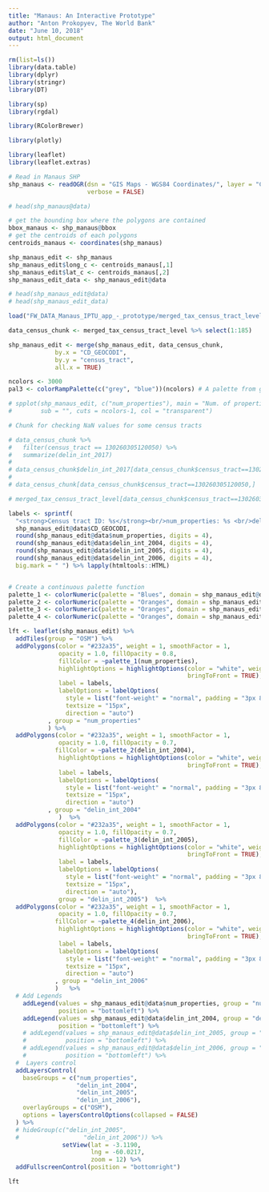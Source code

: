 ```yaml
---
title: "Manaus: An Interactive Prototype"
author: "Anton Prokopyev, The World Bank"
date: "June 10, 2018"
output: html_document
---
```


```r
rm(list=ls())
library(data.table) 
library(dplyr)  
library(stringr)
library(DT)

library(sp) 
library(rgdal)

library(RColorBrewer)

library(plotly)

library(leaflet) 
library(leaflet.extras)
```

```r
# Read in Manaus SHP
shp_manaus <- readOGR(dsn = "GIS Maps - WGS84 Coordinates/", layer = "CENSUS_TRACTS_MANAUS",
                      verbose = FALSE)

# head(shp_manaus@data)
```

```r
# get the bounding box where the polygons are contained
bbox_manaus <- shp_manaus@bbox
# get the centroids of each polygons
centroids_manaus <- coordinates(shp_manaus)

shp_manaus_edit <- shp_manaus
shp_manaus_edit$long_c <- centroids_manaus[,1]
shp_manaus_edit$lat_c <- centroids_manaus[,2]
shp_manaus_edit_data <- shp_manaus_edit@data

# head(shp_manaus_edit@data)
# head(shp_manaus_edit_data)
```


```r
load("FW_DATA_Manaus_IPTU_app_-_prototype/merged_tax_census_tract_level.rda")

data_census_chunk <- merged_tax_census_tract_level %>% select(1:185) 

shp_manaus_edit <- merge(shp_manaus_edit, data_census_chunk,
             by.x = "CD_GEOCODI",
             by.y = "census_tract",
             all.x = TRUE)

ncolors <- 3000
pal3 <- colorRampPalette(c("grey", "blue"))(ncolors) # A palette from grey to red

# spplot(shp_manaus_edit, c("num_properties"), main = "Num. of properties", col.regions = pal3,
#        sub = "", cuts = ncolors-1, col = "transparent")
```

```r
# Chunk for checking NaN values for some census tracts

# data_census_chunk %>% 
#   filter(census_tract == 130260305120050) %>% 
#   summarize(delin_int_2017)
# 
# data_census_chunk$delin_int_2017[data_census_chunk$census_tract==130260305120050]
# 
# data_census_chunk[data_census_chunk$census_tract==130260305120050,]

# merged_tax_census_tract_level[data_census_chunk$census_tract==130260305120050,]
```


```r
labels <- sprintf(
  "<strong>Census tract ID: %s</strong><br/>num_properties: %s <br/>delin_int_2004: %s <br/>delin_int_2005: %s<br/>delin_int_2006: %s",
  shp_manaus_edit@data$CD_GEOCODI, 
  round(shp_manaus_edit@data$num_properties, digits = 4),
  round(shp_manaus_edit@data$delin_int_2004, digits = 4),
  round(shp_manaus_edit@data$delin_int_2005, digits = 4),
  round(shp_manaus_edit@data$delin_int_2006, digits = 4),
  big.mark = " ") %>% lapply(htmltools::HTML)


# Create a continuous palette function
palette_1 <- colorNumeric(palette = "Blues", domain = shp_manaus_edit@data$num_properties)
palette_2 <- colorNumeric(palette = "Oranges", domain = shp_manaus_edit@data$delin_int_2004)
palette_3 <- colorNumeric(palette = "Oranges", domain = shp_manaus_edit@data$delin_int_2005)
palette_4 <- colorNumeric(palette = "Oranges", domain = shp_manaus_edit@data$delin_int_2006)

lft <- leaflet(shp_manaus_edit) %>%
  addTiles(group = "OSM") %>%
  addPolygons(color = "#232a35", weight = 1, smoothFactor = 1,
              opacity = 1.0, fillOpacity = 0.8,
              fillColor = ~palette_1(num_properties),
              highlightOptions = highlightOptions(color = "white", weight = 2,
                                                  bringToFront = TRUE),
              label = labels,
              labelOptions = labelOptions(
                style = list("font-weight" = "normal", padding = "3px 8px"),
                textsize = "15px",
                direction = "auto")
           , group = "num_properties"
           ) %>%
  addPolygons(color = "#232a35", weight = 1, smoothFactor = 1,
              opacity = 1.0, fillOpacity = 0.7,
             fillColor = ~palette_2(delin_int_2004),
              highlightOptions = highlightOptions(color = "white", weight = 2,
                                                  bringToFront = TRUE),
              label = labels,
              labelOptions = labelOptions(
                style = list("font-weight" = "normal", padding = "3px 8px"),
                textsize = "15px",
                direction = "auto")
           , group = "delin_int_2004"
              )  %>%
  addPolygons(color = "#232a35", weight = 1, smoothFactor = 1,
              opacity = 1.0, fillOpacity = 0.7,
              fillColor = ~palette_3(delin_int_2005),
              highlightOptions = highlightOptions(color = "white", weight = 2,
                                                  bringToFront = TRUE),
              label = labels,
              labelOptions = labelOptions(
                style = list("font-weight" = "normal", padding = "3px 8px"),
                textsize = "15px",
                direction = "auto"),
              group = "delin_int_2005")  %>%
  addPolygons(color = "#232a35", weight = 1, smoothFactor = 1,
              opacity = 1.0, fillOpacity = 0.7,
             fillColor = ~palette_4(delin_int_2006),
              highlightOptions = highlightOptions(color = "white", weight = 2,
                                                  bringToFront = TRUE),
              label = labels,
              labelOptions = labelOptions(
                style = list("font-weight" = "normal", padding = "3px 8px"),
                textsize = "15px",
                direction = "auto")
             , group = "delin_int_2006"
             )   %>%
  # Add Legends
    addLegend(values = shp_manaus_edit@data$num_properties, group = "num_properties", pal = palette_1,
              position = "bottomleft") %>%
    addLegend(values = shp_manaus_edit@data$delin_int_2004, group = "delin_int_2014", pal = palette_2,
              position = "bottomleft") %>%
    # addLegend(values = shp_manaus_edit@data$delin_int_2005, group = "delin_int_2015", pal = palette_3,
    #           position = "bottomleft") %>%
    # addLegend(values = shp_manaus_edit@data$delin_int_2006, group = "delin_int_2016", pal = palette_4,
    #           position = "bottomleft") %>%
  #  Layers control
  addLayersControl(
    baseGroups = c("num_properties",
                   "delin_int_2004", 
                   "delin_int_2005", 
                   "delin_int_2006"),
    overlayGroups = c("OSM"),
    options = layersControlOptions(collapsed = FALSE)
  ) %>% 
  # hideGroup(c("delin_int_2005", 
  #                  "delin_int_2006")) %>%
               setView(lat = -3.1190, 
                       lng = -60.0217,
                       zoom = 12) %>%
  addFullscreenControl(position = "bottomright")

lft
```

